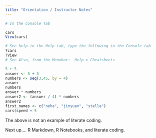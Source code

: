 ```yaml
---
title: "Orientation / Instructor Notes"
---
```


```r
# In the Console Tab

cars
View(cars)

# See help in the Help tab, type the following in the Console tab
?cars
?View
# See Also, from the Menubar:  Help > Cheatsheets

5 + 5
answer <- 5 + 5
numbers <- seq(3,45, by = 4)
answer
numbers
answer * numbers
answer2 <- (answer / 4) * numbers
answer2
first_names <- c("neha", "jinyuan", "stella")
cars$speed + 5

```

The above is not an example of literate coding.  

Next up....  R Markdown, R Notebooks, and literate coding.
